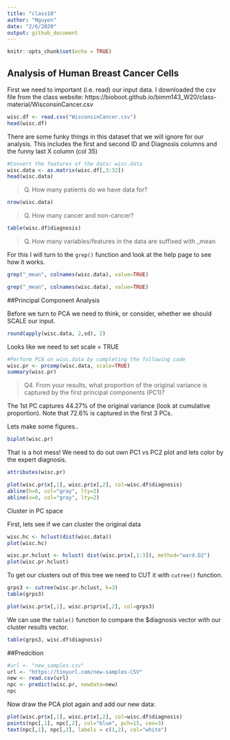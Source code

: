 ```yaml
---
title: "class10"
author: "Nguyen"
date: "2/6/2020"
output: github_document
---
```


```r
knitr::opts_chunk$set(echo = TRUE)
```

## Analysis of Human Breast Cancer Cells

First we need to important (i.e. read) our input data. I downloaded the csv file from the class website:
https://bioboot.github.io/bimm143_W20/class-material/WisconsinCancer.csv

```r
wisc.df <- read.csv("WisconsinCancer.csv")
head(wisc.df)
```
There are some funky things in this dataset that we will ignore for our analysis. This includes the first and second ID and Diagnosis columns and the funny last X column (col 35)

```r
#Convert the features of the data: wisc.data
wisc.data <- as.matrix(wisc.df[,3:32])
head(wisc.data)
```

>Q. How many patients do we have data for?

```r
nrow(wisc.data)
```

>Q. How many cancer and non-cancer?

```r
table(wisc.df$diagnosis)
```

>Q. How many variables/features in the data are suffixed with _mean

For this I will turn to the `grep()` function and look at the help page to see how it works.

```r
grep("_mean", colnames(wisc.data), value=TRUE)
```


```r
grep("_mean", colnames(wisc.data), value=TRUE)
```

##Principal Component Analysis

Before we turn to PCA we need to think, or consider, whether we should SCALE our input.








```r
round(apply(wisc.data, 2,sd), 2)
```


Looks like we need to set scale = TRUE

```r
#Perform PCA on wisc.data by completing the following code
wisc.pr <- prcomp(wisc.data, scale=TRUE)
summary(wisc.pr)
```

> Q4. From your results, what proportion of the original variance is captured by the first principal components (PC1)?

The 1st PC captures 44.27% of the original variance (look at cumulative proportion). Note that 72.6% is captured in the first 3 PCs.



Lets make some figures..

```r
biplot(wisc.pr)
```

That is a hot mess! We need to do out own PC1 vs PC2 plot and lets color by the expert diagnosis.

```r
attributes(wisc.pr)
```

```r
plot(wisc.pr$x[,1], wisc.pr$x[,2], col=wisc.df$diagnosis)
abline(h=0, col="gray", lty=2)
abline(v=0, col="gray", lty=2)
```

Cluster in PC space

First, lets see if we can cluster the original data

```r
wisc.hc <- hclust(dist(wisc.data))
plot(wisc.hc)
```







```r
wisc.pr.hclust <- hclust( dist(wisc.pr$x[,1:3]), method="ward.D2")
plot(wisc.pr.hclust)
```

To get our clusters out of this tree we need to CUT it with `cutree()` function.

```r
grps3 <- cutree(wisc.pr.hclust, k=3)
table(grps3)
```

```r
plot(wisc.pr$x[,1], wisc.pr$pr$x[,2], col=grps3)
```

We can use the `table()` function to compare the $diagnosis vector with our cluster results vector.

```r
table(grps3, wisc.df$diagnosis)
```




##Predcition

```r
#url <- "new_samples.csv"
url <- "https://tinyurl.com/new-samples-CSV"
new <- read.csv(url)
npc <- predict(wisc.pr, newdata=new)
npc
```

Now draw the PCA plot again and add our new data:

```r
plot(wisc.pr$x[,1], wisc.pr$x[,2], col=wisc.df$diagnosis)
points(npc[,1], npc[,2], col="blue", pch=15, cex=3)
text(npc[,1], npc[,2], labels = c(1,2), col="white")
```

